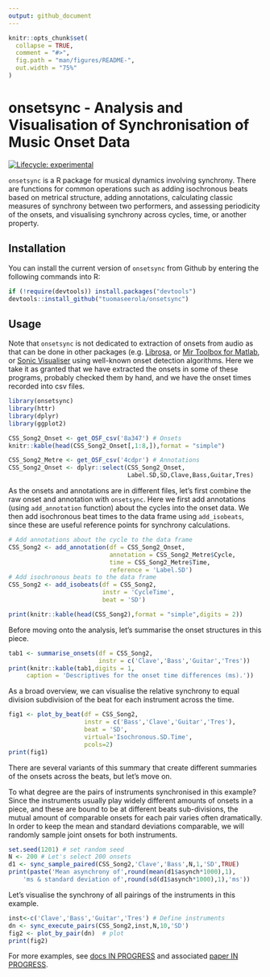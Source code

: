 ```yaml
---
output: github_document
---
```


<!-- README.md is generated from README.Rmd. Please edit that file -->

```r
knitr::opts_chunk$set(
  collapse = TRUE,
  comment = "#>",
  fig.path = "man/figures/README-",
  out.width = "75%"
)
```

# onsetsync - Analysis and Visualisation of Synchronisation of Music Onset Data


<!-- badges: start -->
[![Lifecycle: experimental](https://img.shields.io/badge/lifecycle-experimental-orange.svg)](https://lifecycle.r-lib.org/articles/stages.html#experimental)
<!-- badges: end -->

`onsetsync` is a R package for musical dynamics involving synchrony. There are functions for common operations such as adding isochronous beats based on metrical structure, adding annotations, calculating classic measures of synchrony between two performers, and assessing periodicity of the onsets, and visualising synchrony across cycles, time, or another property. 

## Installation

You can install the current version of `onsetsync` from Github by
entering the following commands into R:

```r
if (!require(devtools)) install.packages("devtools")
devtools::install_github("tuomaseerola/onsetsync")
```

## Usage

Note that `onsetsync` is not dedicated to extraction of onsets from audio as that can be done in other packages (e.g. [Librosa](https://librosa.org), or [Mir Toolbox for Matlab](https://www.jyu.fi/hytk/fi/laitokset/mutku/en/research/materials/mirtoolbox), or [Sonic Visualiser](https://www.sonicvisualiser.org) using well-known onset detection algorithms. Here we take it as granted that we have extracted the onsets in some of these programs, probably checked them by hand, and we have the onset times recorded into csv files. 

```r
library(onsetsync)
library(httr)
library(dplyr)
library(ggplot2)
```

```r
CSS_Song2_Onset <- get_OSF_csv('8a347') # Onsets
knitr::kable(head(CSS_Song2_Onset[,1:8,]),format = "simple")

CSS_Song2_Metre <- get_OSF_csv('4cdpr') # Annotations
CSS_Song2_Onset <- dplyr::select(CSS_Song2_Onset,
                                 Label.SD,SD,Clave,Bass,Guitar,Tres) 
```

As the onsets and annotations are in different files, let's first combine the raw onset and annotation with `onsetsync`. Here we first add annotations (using `add_annotation` function) about the cycles into the onset data. We then add isochronous beat times to the data frame using `add_isobeats`, since these are useful reference points for synchrony calculations.

```r
# Add annotations about the cycle to the data frame
CSS_Song2 <- add_annotation(df = CSS_Song2_Onset,
                            annotation = CSS_Song2_Metre$Cycle,
                            time = CSS_Song2_Metre$Time,
                            reference = 'Label.SD')
# Add isochronous beats to the data frame
CSS_Song2 <- add_isobeats(df = CSS_Song2, 
                          instr = 'CycleTime', 
                          beat = 'SD')

print(knitr::kable(head(CSS_Song2),format = "simple",digits = 2))
```


Before moving onto the analysis, let's summarise the onset structures in this piece.

```r
tab1 <- summarise_onsets(df = CSS_Song2, 
                         instr = c('Clave','Bass','Guitar','Tres'))
print(knitr::kable(tab1,digits = 1,
     caption = 'Descriptives for the onset time differences (ms).'))
```

As a broad overview, we can visualise the relative synchrony to equal division subdivision of the beat for each instrument across the time. 

```r
fig1 <- plot_by_beat(df = CSS_Song2, 
                     instr = c('Bass','Clave','Guitar','Tres'), 
                     beat = 'SD', 
                     virtual='Isochronous.SD.Time',
                     pcols=2)
print(fig1)
```

There are several variants of this summary that create different summaries of the onsets across the beats, but let's move on. 

To what degree are the pairs of instruments synchronised in this example? Since the instruments usually play widely different amounts of onsets in a piece, and these are bound to be at different beats sub-divisions, the mutual amount of comparable onsets for each pair varies often dramatically. In order to keep the mean and standard deviations comparable, we will randomly sample joint onsets for both instruments.

```r
set.seed(1201) # set random seed
N <- 200 # Let's select 200 onsets
d1 <- sync_sample_paired(CSS_Song2,'Clave','Bass',N,1,'SD',TRUE)
print(paste('Mean asynchrony of',round(mean(d1$asynch*1000),1),
    'ms & standard deviation of',round(sd(d1$asynch*1000),1),'ms'))
```
Let's visualise the synchrony of all pairings of the instruments in this example.

```r
inst<-c('Clave','Bass','Guitar','Tres') # Define instruments 
dn <- sync_execute_pairs(CSS_Song2,inst,N,10,'SD')
fig2 <- plot_by_pair(dn)  # plot
print(fig2)  
```

For more examples, see [docs IN PROGRESS](https://tuomaseerola.github.io/onsetsync/) and associated [paper IN PROGRESS](http://).

